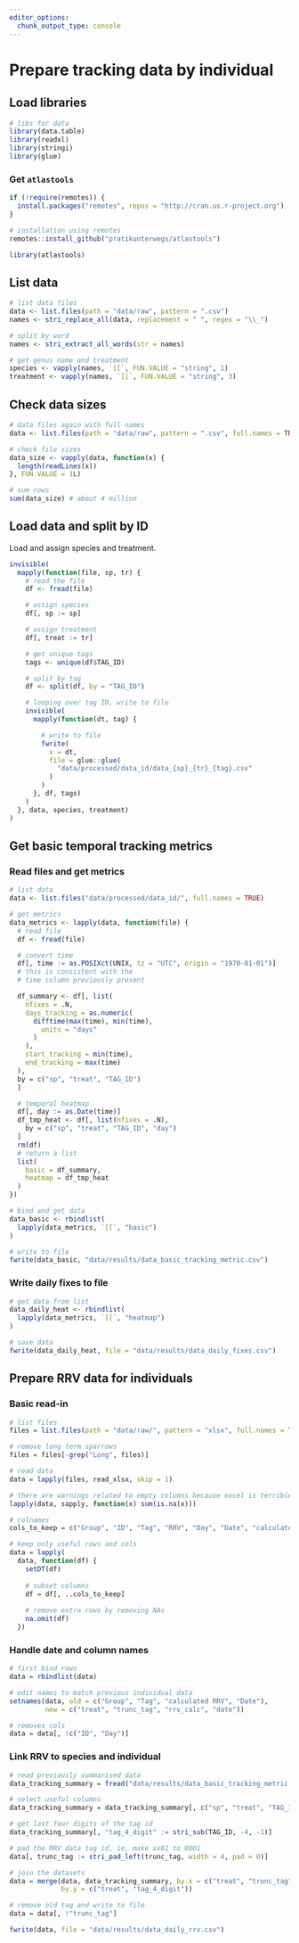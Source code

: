 ```yaml
---
editor_options: 
  chunk_output_type: console
---
```


# Prepare tracking data by individual

## Load libraries

```r
# libs for data
library(data.table)
library(readxl)
library(stringi)
library(glue)
```

### Get `atlastools`

```r
if (!require(remotes)) {
  install.packages("remotes", repos = "http://cran.us.r-project.org")
}

# installation using remotes
remotes::install_github("pratikunterwegs/atlastools")

library(atlastools)
```

## List data

```r
# list data files
data <- list.files(path = "data/raw", pattern = ".csv")
names <- stri_replace_all(data, replacement = " ", regex = "\\_")

# split by word
names <- stri_extract_all_words(str = names)

# get genus name and treatment
species <- vapply(names, `[[`, FUN.VALUE = "string", 1)
treatment <- vapply(names, `[[`, FUN.VALUE = "string", 3)
```

## Check data sizes

```r
# data files again with full names
data <- list.files(path = "data/raw", pattern = ".csv", full.names = TRUE)

# check file sizes
data_size <- vapply(data, function(x) {
  length(readLines(x))
}, FUN.VALUE = 1L)

# sum rows
sum(data_size) # about 4 million
```

## Load data and split by ID

Load and assign species and treatment.

```r
invisible(
  mapply(function(file, sp, tr) {
    # read the file
    df <- fread(file)

    # assign species
    df[, sp := sp]

    # assign treatment
    df[, treat := tr]

    # get unique tags
    tags <- unique(df$TAG_ID)

    # split by tag
    df <- split(df, by = "TAG_ID")

    # looping over tag ID, write to file
    invisible(
      mapply(function(dt, tag) {

        # write to file
        fwrite(
          x = dt,
          file = glue::glue(
            "data/processed/data_id/data_{sp}_{tr}_{tag}.csv"
          )
        )
      }, df, tags)
    )
  }, data, species, treatment)
)
```

## Get basic temporal tracking metrics

### Read files and get metrics

```r
# list data
data <- list.files("data/processed/data_id/", full.names = TRUE)

# get metrics
data_metrics <- lapply(data, function(file) {
  # read file
  df <- fread(file)

  # convert time
  df[, time := as.POSIXct(UNIX, tz = "UTC", origin = "1970-01-01")]
  # this is consistent with the
  # time column previously present

  df_summary <- df[, list(
    nfixes = .N,
    days_tracking = as.numeric(
      difftime(max(time), min(time),
        units = "days"
      )
    ),
    start_tracking = min(time),
    end_tracking = max(time)
  ),
  by = c("sp", "treat", "TAG_ID")
  ]

  # temporal heatmap
  df[, day := as.Date(time)]
  df_tmp_heat <- df[, list(nfixes = .N),
    by = c("sp", "treat", "TAG_ID", "day")
  ]
  rm(df)
  # return a list
  list(
    basic = df_summary,
    heatmap = df_tmp_heat
  )
})

# bind and get data
data_basic <- rbindlist(
  lapply(data_metrics, `[[`, "basic")
)

# write to file
fwrite(data_basic, "data/results/data_basic_tracking_metric.csv")
```

### Write daily fixes to file

```r
# get data from list
data_daily_heat <- rbindlist(
  lapply(data_metrics, `[[`, "heatmap")
)

# save data
fwrite(data_daily_heat, file = "data/results/data_daily_fixes.csv")
```

## Prepare RRV data for individuals

### Basic read-in

```r
# list files
files = list.files(path = "data/raw/", pattern = "xlsx", full.names = T)

# remove long term sparrows
files = files[-grep("Long", files)]

# read data
data = lapply(files, read_xlsx, skip = 1)

# there are warnings related to empty columns because excel is terrible
lapply(data, sapply, function(x) sum(is.na(x)))

# colnames
cols_to_keep = c("Group", "ID", "Tag", "RRV", "Day", "Date", "calculated RRV")

# keep only useful rows and cols
data = lapply(
  data, function(df) {
    setDT(df)
    
    # subset columns
    df = df[, ..cols_to_keep]
    
    # remove extra rows by removing NAs
    na.omit(df)
  })
```

### Handle date and column names

```r
# first bind rows
data = rbindlist(data)

# edit names to match previous individual data
setnames(data, old = c("Group", "Tag", "calculated RRV", "Date"),
         new = c("treat", "trunc_tag", "rrv_calc", "date"))

# removes cols
data = data[, !c("ID", "Day")]
```

### Link RRV to species and individual


```r
# read previously summarised data
data_tracking_summary = fread("data/results/data_basic_tracking_metric.csv")

# select useful columns
data_tracking_summary = data_tracking_summary[, c("sp", "treat", "TAG_ID")]

# get last four digits of the tag id
data_tracking_summary[, "tag_4_digit" := stri_sub(TAG_ID, -4, -1)]

# pad the RRV data tag id, ie, make xx01 to 0001
data[, trunc_tag := stri_pad_left(trunc_tag, width = 4, pad = 0)]

# join the datasets
data = merge(data, data_tracking_summary, by.x = c("treat", "trunc_tag"),
             by.y = c("treat", "tag_4_digit"))

# remove old tag and write to file
data = data[, !"trunc_tag"]

fwrite(data, file = "data/results/data_daily_rrv.csv")
```

